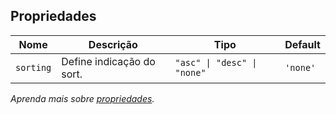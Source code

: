 
## Propriedades

| Nome | Descrição | Tipo | Default |
| ---- | --------- | ---- | ------- |
| `sorting`  | Define indicação do sort. | <code>"asc" &#124; "desc" &#124; "none"</code> | `'none'` |

*Aprenda mais sobre <a href="/alcance/docs/components/introducao#propriedades" class="alc-link">propriedades</a>.*
